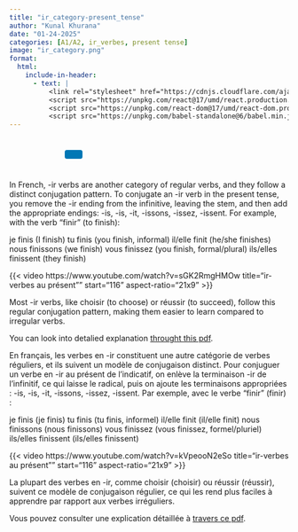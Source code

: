 ```yaml
---
title: "ir_category-present_tense"
author: "Kunal Khurana"
date: "01-24-2025"
categories: [A1/A2, ir_verbes, present tense]
image: "ir_category.png"
format:
  html:
    include-in-header:
      - text: |
          <link rel="stylesheet" href="https://cdnjs.cloudflare.com/ajax/libs/font-awesome/6.0.0/css/all.min.css">
          <script src="https://unpkg.com/react@17/umd/react.production.min.js"></script>
          <script src="https://unpkg.com/react-dom@17/umd/react-dom.production.min.js"></script>
          <script src="https://unpkg.com/babel-standalone@6/babel.min.js"></script>
---
```


::: {style="text-align: left; padding: 10px;"}
<a href="mailto:frenchwithkunal@gmail.com" target="_blank" style="margin: 0 10px; color: #000;"><i class="fas fa-envelope fa-lg"></i></a> <a href="https://www.instagram.com/frenchwithkunal" target="_blank" style="margin: 0 10px; color: #E1306C;"><i class="fab fa-instagram fa-lg"></i></a> <a href="https://frenchwithkunal.ca" target="_blank" style="margin: 0 10px; color: #0077b5;"><i class="fas fa-globe fa-lg"></i></a> <a href="https://whatsapp.com/channel/0029Vb57n2e7dmegpjYpyi3V" target="_blank" style="margin: 0 10px; color: #25D366;"><i class="fab fa-whatsapp fa-lg"></i></a> <button onclick="copyLink()" style="background-color: #0077b5; color: white; padding: 8px 16px; border: none; border-radius: 4px; cursor: pointer; margin-left: 10px;"> <i class="fas fa-copy"></i> </button> [Link copied!]{#copy-message style="margin-left: 10px; color: green; display: none;"}
:::





<div id="react-root"></div>
 <script type="text/babel">
 const ProfilePage = () => {
  const { useState, useEffect } = React;
  const [redirectCounter, setRedirectCounter] = useState(4);
  const [isRedirecting, setIsRedirecting] = useState(false);

  const isFrench = document.documentElement.lang === "fr";

  const translations = {
    noAccess: isFrench 
      ? "Vous n'avez pas accès à cette page. Si vous pensez que vous avez accès, veuillez <a href='https://frenchwithkunal.ca/login.html'>vous connecter</a>."
      : "You don't have access to this page. If you think you have, kindly <a href='https://frenchwithkunal.ca/login.html'>login</a>.",
    subscribe: isFrench
      ? "Veuillez vous abonner pour obtenir l'accès."
      : "Please subscribe to gain access.",
    redirecting: isFrench
      ? `Redirection vers la page d'abonnement dans ${redirectCounter} secondes...`
      : `Redirecting to subscription page in ${redirectCounter} seconds...`
  };

  const refreshToken = async () => {
    const storedRefreshToken = localStorage.getItem("refreshToken");

    if (!storedRefreshToken) {
      window.location.href = "/login.html";
      return null;
    }

    try {
      const response = await fetch("https://frenchwithkunal-cdf6ea3f88ce.herokuapp.com/api/v1/auth/refresh-token", {
        method: "POST",
        headers: {
          "Content-Type": "application/json",
        },
        body: JSON.stringify({ refreshToken: storedRefreshToken }),
      });

      if (!response.ok) {
        localStorage.removeItem("accessToken");
        localStorage.removeItem("refreshToken");
        window.location.href = "/login.html";
        return null;
      }

      const data = await response.json();
      localStorage.setItem("accessToken", data.accessToken);
      return data.accessToken;
    } catch (error) {
      localStorage.removeItem("accessToken");
      localStorage.removeItem("refreshToken");
      window.location.href = "/login.html";
      return null;
    }
  };

  const fetchWithAuth = async (url, options = {}) => {
    let accessToken = localStorage.getItem("accessToken");

    options.headers = {
      ...options.headers,
      Authorization: `Bearer ${accessToken}`,
      "Content-Type": "application/json",
    };

    let response = await fetch(url, options);

    if (response.status === 401) {
      console.log("Access token expired, attempting to refresh...");

      // Refresh token
      accessToken = await refreshToken();

      if (!accessToken) return null;

      options.headers.Authorization = `Bearer ${accessToken}`;
      response = await fetch(url, options);
    }

    return response.json();
  };

  const showNoAccessMessage = () => {
    setIsRedirecting(true);
    
    const noAccessMessage = `
      <div style="text-align: center; padding: 20px;">
        <h2>${translations.noAccess}</h2>
        <p>${translations.subscribe}</p>
        <p>${translations.redirecting}</p>
      </div>
    `;
    document.body.innerHTML = noAccessMessage;
    
    // Start countdown and redirect
    const redirectInterval = setInterval(() => {
      setRedirectCounter((prev) => {
        const newCounter = prev - 1;
        if (newCounter <= 0) {
          clearInterval(redirectInterval);
          window.location.href = "https://learn.frenchwithkunal.ca/subscription";
        }
        
        // Update the countdown text
        const countdownElement = document.querySelector('p:last-child');
        if (countdownElement) {
          countdownElement.textContent = isFrench
            ? `Redirection vers la page d'abonnement dans ${newCounter} secondes...`
            : `Redirecting to subscription page in ${newCounter} seconds...`;
        }
        
        return newCounter;
      });
    }, 1000);
  };

  useEffect(() => {
    const storedToken = localStorage.getItem('accessToken');

    if(!storedToken) {
      showNoAccessMessage();
    } else {
      const fetchData = async() => {
        const data = await fetchWithAuth("https://frenchwithkunal-cdf6ea3f88ce.herokuapp.com/api/v1/auth/me", {
          method: "POST",
        });

        if (data && data.data && data.data.hasAccess) {
          console.log(data);
        } else {
          showNoAccessMessage();
        }
      };
      fetchData();
    }
  }, []);

  return (
    <div></div>
  );
};

ReactDOM.render(
  <ProfilePage />,
  document.getElementById('react-root')
);
 </script>

::: {.content-visible when-profile="english"}
In French, -ir verbs are another category of regular verbs, and they follow a distinct conjugation pattern. To conjugate an -ir verb in the present tense, you remove the -ir ending from the infinitive, leaving the stem, and then add the appropriate endings: -is, -is, -it, -issons, -issez, -issent. For example, with the verb "finir" (to finish):

je finis (I finish) tu finis (you finish, informal) il/elle finit (he/she finishes) nous finissons (we finish) vous finissez (you finish, formal/plural) ils/elles finissent (they finish)

{{< video https://www.youtube.com/watch?v=sGK2RmgHMOw
    title="ir-verbes au présent""
    start="116"
    aspect-ratio="21x9" 
>}}

Most -ir verbs, like choisir (to choose) or réussir (to succeed), follow this regular conjugation pattern, making them easier to learn compared to irregular verbs.

You can look into detalied explanation [throught this pdf](https://drive.google.com/file/d/18y12oScOdZN7-oh21EtfY7D9PW4G1rby/view?usp=drive_link).
:::

::: {.content-visible when-profile="french"}
En français, les verbes en -ir constituent une autre catégorie de verbes réguliers, et ils suivent un modèle de conjugaison distinct. Pour conjuguer un verbe en -ir au présent de l'indicatif, on enlève la terminaison -ir de l'infinitif, ce qui laisse le radical, puis on ajoute les terminaisons appropriées : -is, -is, -it, -issons, -issez, -issent. Par exemple, avec le verbe "finir" (finir) :

je finis (je finis) tu finis (tu finis, informel) il/elle finit (il/elle finit) nous finissons (nous finissons) vous finissez (vous finissez, formel/pluriel) ils/elles finissent (ils/elles finissent)

{{< video https://www.youtube.com/watch?v=kVpeooN2eSo
    title="ir-verbes au présent""
    start="116"
    aspect-ratio="21x9" 
>}}

La plupart des verbes en -ir, comme choisir (choisir) ou réussir (réussir), suivent ce modèle de conjugaison régulier, ce qui les rend plus faciles à apprendre par rapport aux verbes irréguliers.

Vous pouvez consulter une explication détaillée à [travers ce pdf](https://drive.google.com/file/d/18y12oScOdZN7-oh21EtfY7D9PW4G1rby/view?usp=drive_link).

:::